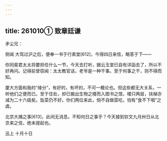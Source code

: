 ```yaml
---
---
---
```

title: 261010① 致章廷谦
---




矛尘兄：

侧闻 大驾过沪之后，便奉一书于行素堂[612]，今得四日来信，略答于下——

你同斐君太太将要担任什么一节，今天去打听，据云玉堂已自有详函去了，所以不好再问。记得前曾窃闻：太太教官话，老爷是一种干事。至于何事之干，则不得而知。

厦大方面和我的“缘分”，有好的，有坏的，不可一概论也。但这些都无大关系，一听他们之便而已。至于住处，却已搬出生物之楼而入图书之馆，楼只两层，扶梯亦减为二十六级矣。饭菜仍不好。你们两位来此，倘不自做菜吃，怕有“食不下咽”之虞。

北京大捕之事[613]，此间无消息。不知何日之事乎？今天接到钦文九月卅日从北京来之信，绝未提起也。

迅上 十月十日